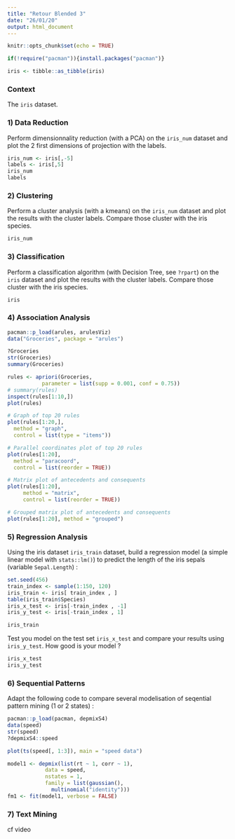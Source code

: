 ```yaml
---
title: "Retour Blended 3"
date: "26/01/20"
output: html_document
---
```


```r
knitr::opts_chunk$set(echo = TRUE)
```


```r
if(!require("pacman")){install.packages("pacman")}
```


```r
iris <- tibble::as_tibble(iris)
```


### Context

The `iris` dataset.


### 1) Data Reduction

Perform dimensionnality reduction (with a PCA) on the `iris_num` dataset and plot the 2 first dimensions of projection with the labels.

```r
iris_num <- iris[,-5]
labels <- iris[,5]
iris_num
labels
```

### 2) Clustering

Perform a cluster analysis (with a kmeans) on the `iris_num` dataset and plot the results with the cluster labels. Compare those cluster with the iris species.

```r
iris_num
```


### 3) Classification

Perform a classification algorithm (with Decision Tree, see `?rpart`) on the `iris` dataset and plot the results with the cluster labels. Compare those cluster with the iris species.

```r
iris
```


### 4) Association Analysis

```r
pacman::p_load(arules, arulesViz)
data("Groceries", package = "arules")

?Groceries
str(Groceries)
summary(Groceries)
```

```r
rules <- apriori(Groceries,
           parameter = list(supp = 0.001, conf = 0.75))
# summary(rules)
inspect(rules[1:10,])
plot(rules)
```

```r
# Graph of top 20 rules
plot(rules[1:20,], 
  method = "graph", 
  control = list(type = "items"))
```


```r
# Parallel coordinates plot of top 20 rules
plot(rules[1:20], 
  method = "paracoord", 
  control = list(reorder = TRUE))
```


```r
# Matrix plot of antecedents and consequents
plot(rules[1:20], 
     method = "matrix", 
     control = list(reorder = TRUE))
```


```r
# Grouped matrix plot of antecedents and consequents
plot(rules[1:20], method = "grouped")
```


### 5) Regression Analysis

Using the iris dataset `iris_train` dataset, build a regression model (a simple linear model with `stats::lm()`) to predict the length of the iris sepals (variable `Sepal.Length`) :

```r
set.seed(456)
train_index <- sample(1:150, 120)
iris_train <- iris[ train_index , ]
table(iris_train$Species)
iris_x_test <- iris[-train_index , -1]
iris_y_test <- iris[-train_index , 1]
```

```r
iris_train
```

Test you model on the test set `iris_x_test` and compare your results using `iris_y_test`. How good is your model ?

```r
iris_x_test
iris_y_test
```


### 6) Sequential Patterns

Adapt the following code to compare several modelisation of seqential pattern mining (1 or 2 states) :

```r
pacman::p_load(pacman, depmixS4)
data(speed)
str(speed)
?depmixS4::speed
```


```r
plot(ts(speed[, 1:3]), main = "speed data")
```


```r
model1 <- depmix(list(rt ~ 1, corr ~ 1), 
            data = speed, 
            nstates = 1,
            family = list(gaussian(), 
              multinomial("identity")))
fm1 <- fit(model1, verbose = FALSE)
```


### 7) Text Mining

cf video

